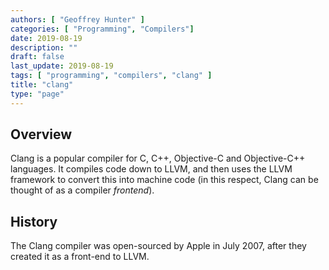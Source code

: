 ```yaml
---
authors: [ "Geoffrey Hunter" ]
categories: [ "Programming", "Compilers"]
date: 2019-08-19
description: ""
draft: false
last_update: 2019-08-19
tags: [ "programming", "compilers", "clang" ]
title: "clang"
type: "page"
---
```


<WarningIsNotes />

## Overview

Clang is a popular compiler for C, C++, Objective-C and Objective-C++ languages. It compiles code down to LLVM, and then uses the LLVM framework to convert this into machine code (in this respect, Clang can be thought of as a compiler _frontend_).

## History

The Clang compiler was open-sourced by Apple in July 2007, after they created it as a front-end to LLVM.